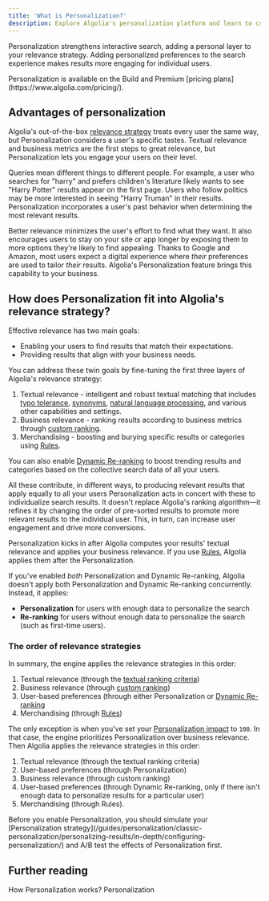 ```yaml
---
title: 'What is Personalization?'
description: Explore Algolia's personalization platform and learn to create personalized experiences for your users.
---
```



<Beta />

Personalization strengthens interactive search, adding a personal layer to your relevance strategy.
Adding personalized preferences to the search experience makes results more engaging for individual users.

<Note>
    Personalization is available on the Build and Premium [pricing plans](https://www.algolia.com/pricing/).
</Note>

## Advantages of personalization

Algolia's out-of-the-box [relevance strategy](/guides/managing-results/relevance-overview/) treats every user the same way, but Personalization considers a user's specific tastes.
Textual relevance and business metrics are the first steps to great relevance, but Personalization lets you engage your users on their level.

Queries mean different things to different people. For example, a user who searches for "harry" and prefers children's literature likely wants to see "Harry Potter" results appear on the first page.
Users who follow politics may be more interested in seeing "Harry Truman" in their results.
Personalization incorporates a user's past behavior when determining the most relevant results.

Better relevance minimizes the user's effort to find what they want.
It also encourages users to stay on your site or app longer by exposing them to more options they're likely to find appealing.
Thanks to Google and Amazon, most users expect a digital experience where _their_ preferences are used to tailor _their_ results.
Algolia's Personalization feature brings this capability to your business.

## How does Personalization fit into Algolia's relevance strategy?

Effective relevance has two main goals:

- Enabling your users to find results that match their expectations.
- Providing results that align with your business needs.

You can address these twin goals by fine-tuning the first three layers of Algolia's relevance strategy:

1. Textual relevance - intelligent and robust textual matching that includes [typo tolerance](/guides/managing-results/optimize-search-results/typo-tolerance/), [synonyms](/doc/guides/managing-results/optimize-search-results/adding-synonyms/), [natural language processing](/doc/guides/managing-results/optimize-search-results/handling-natural-languages-nlp/), and various other capabilities and settings.
2. Business relevance - ranking results according to business metrics through [custom ranking](/guides/managing-results/must-do/custom-ranking/).
3. Merchandising - boosting and burying specific results or categories using [Rules](/guides/managing-results/rules/rules-overview/).

You can also enable [Dynamic Re-ranking](/guides/algolia-ai/dynamic-re-ranking/) to boost trending results and categories based on the collective search data of all your users.

All these contribute, in different ways, to producing relevant results that apply equally to all your users
Personalization acts in concert with these to individualize search results.
It doesn't replace Algolia's ranking algorithm—it refines it by changing the order of pre-sorted results to promote more relevant results to the individual user.
This, in turn, can increase user engagement and drive more conversions.

Personalization kicks in after Algolia computes your results' textual relevance and applies your business relevance.
If you use [Rules](/doc/guides/managing-results/rules/rules-overview/), Algolia applies them after the Personalization.

If you've enabled _both_ Personalization and Dynamic Re-ranking, Algolia doesn't apply both Personalization and Dynamic Re-ranking concurrently.
Instead, it applies:

- **Personalization** for users with enough data to personalize the search
- **Re-ranking** for users without enough data to personalize the search (such as first-time users).

### The order of relevance strategies

In summary, the engine applies the relevance strategies in this order:

1. Textual relevance (through the [textual ranking criteria](/guides/managing-results/relevance-overview/in-depth/ranking-criteria/))
1. Business relevance (through [custom ranking](/guides/managing-results/must-do/custom-ranking/))
1. User-based preferences (through either Personalization or [Dynamic Re-ranking](/guides/algolia-ai/dynamic-re-ranking/)
1. Merchandising (through [Rules](/guides/managing-results/rules/rules-overview/))

The only exception is when you've set your [Personalization impact](/guides/personalization/classic-personalization/personalizing-results/configuring-personalization/#defining-personalization-impact) to `100`.
In that case, the engine prioritizes Personalization over business relevance.
Then Algolia applies the relevance strategies in this order:

1. Textual relevance (through the textual ranking criteria)
1. User-based preferences (through Personalization)
1. Business relevance (through custom ranking)
1. User-based preferences (through Dynamic Re-ranking, only if there isn't enough data to personalize results for a particular user)
1. Merchandising (through Rules).

<Note>
  Before you enable Personalization, you should simulate your [Personalization strategy](/guides/personalization/classic-personalization/personalizing-results/in-depth/configuring-personalization/) and A/B test the effects of Personalization first.
</Note>

## Further reading

<CardGroup cols={2}>
  <Card title="Guide" icon="book" href="/guides/personalization/classic-personalization/how-personalization-works" horizontal="true">
    How Personalization works?
  </Card>
  <Card title="Merchandising Playbook" icon="clapperboard" href="https://www.algolia.com/ecommerce-merchandising-playbook/personalization/" horizontal="true">
    Personalization
  </Card>
</CardGroup>